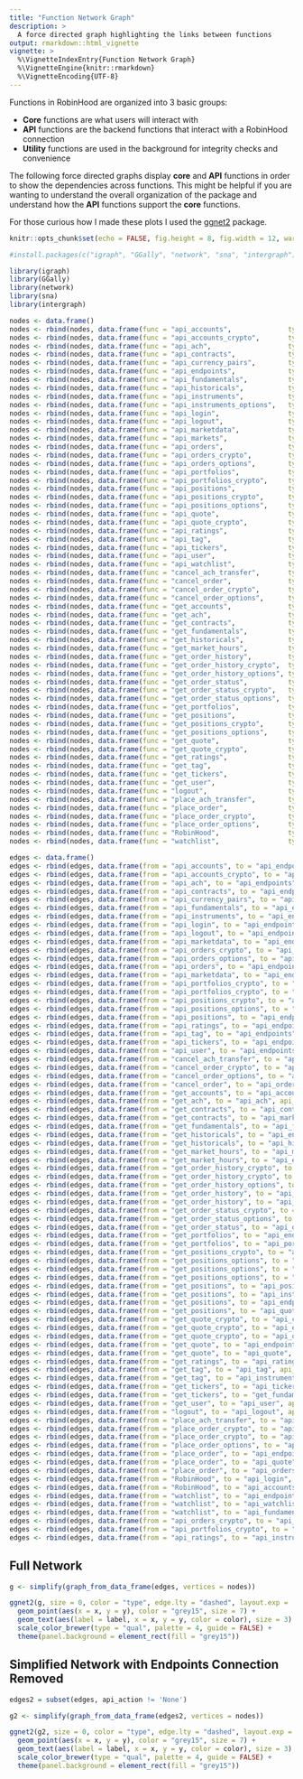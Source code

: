 ```yaml
---
title: "Function Network Graph"
description: >
  A force directed graph highlighting the links between functions
output: rmarkdown::html_vignette
vignette: >
  %\VignetteIndexEntry{Function Network Graph}
  %\VignetteEngine{knitr::rmarkdown}
  %\VignetteEncoding{UTF-8}
---
```


Functions in RobinHood are organized into 3 basic groups:

  - **Core** functions are what users will interact with
  - **API** functions are the backend functions that interact with a RobinHood connection
  - **Utility** functions are used in the background for integrity checks and convenience

The following force directed graphs display **core** and **API** functions in order to show the dependencies across functions. This might be helpful if you are wanting to understand the overall organization of the package and understand how the **API** functions support the **core** functions.

For those curious how I made these plots I used the [ggnet2](https://briatte.github.io/ggnet/) package.

```r
knitr::opts_chunk$set(echo = FALSE, fig.height = 8, fig.width = 12, warnings = FALSE, message = FALSE, comment = NA)
```


```r

#install.packages(c("igraph", "GGally", "network", "sna", "intergraph"))

library(igraph)
library(GGally)
library(network)
library(sna)
library(intergraph)

nodes <- data.frame()
nodes <- rbind(nodes, data.frame(func = "api_accounts",              type = "API",     category = ""))
nodes <- rbind(nodes, data.frame(func = "api_accounts_crypto",       type = "API",     category = ""))
nodes <- rbind(nodes, data.frame(func = "api_ach",                   type = "API",     category = ""))
nodes <- rbind(nodes, data.frame(func = "api_contracts",             type = "API",     category = ""))
nodes <- rbind(nodes, data.frame(func = "api_currency_pairs",        type = "API",     category = ""))
nodes <- rbind(nodes, data.frame(func = "api_endpoints",             type = "API",     category = ""))
nodes <- rbind(nodes, data.frame(func = "api_fundamentals",          type = "API",     category = ""))
nodes <- rbind(nodes, data.frame(func = "api_historicals",           type = "API",     category = ""))
nodes <- rbind(nodes, data.frame(func = "api_instruments",           type = "API",     category = ""))
nodes <- rbind(nodes, data.frame(func = "api_instruments_options",   type = "API",     category = ""))
nodes <- rbind(nodes, data.frame(func = "api_login",                 type = "API",     category = ""))
nodes <- rbind(nodes, data.frame(func = "api_logout",                type = "API",     category = ""))
nodes <- rbind(nodes, data.frame(func = "api_marketdata",            type = "API",     category = ""))
nodes <- rbind(nodes, data.frame(func = "api_markets",               type = "API",     category = ""))
nodes <- rbind(nodes, data.frame(func = "api_orders",                type = "API",     category = ""))
nodes <- rbind(nodes, data.frame(func = "api_orders_crypto",         type = "API",     category = ""))
nodes <- rbind(nodes, data.frame(func = "api_orders_options",        type = "API",     category = ""))
nodes <- rbind(nodes, data.frame(func = "api_portfolios",            type = "API",     category = ""))
nodes <- rbind(nodes, data.frame(func = "api_portfolios_crypto",     type = "API",     category = ""))
nodes <- rbind(nodes, data.frame(func = "api_positions",             type = "API",     category = ""))
nodes <- rbind(nodes, data.frame(func = "api_positions_crypto",      type = "API",     category = ""))
nodes <- rbind(nodes, data.frame(func = "api_positions_options",     type = "API",     category = ""))
nodes <- rbind(nodes, data.frame(func = "api_quote",                 type = "API",     category = ""))
nodes <- rbind(nodes, data.frame(func = "api_quote_crypto",          type = "API",     category = ""))
nodes <- rbind(nodes, data.frame(func = "api_ratings",               type = "API",     category = ""))
nodes <- rbind(nodes, data.frame(func = "api_tag",                   type = "API",     category = ""))
nodes <- rbind(nodes, data.frame(func = "api_tickers",               type = "API",     category = ""))
nodes <- rbind(nodes, data.frame(func = "api_user",                  type = "API",     category = ""))
nodes <- rbind(nodes, data.frame(func = "api_watchlist",             type = "API",     category = ""))
nodes <- rbind(nodes, data.frame(func = "cancel_ach_transfer",       type = "Core",    category = ""))
nodes <- rbind(nodes, data.frame(func = "cancel_order",              type = "Core",    category = ""))
nodes <- rbind(nodes, data.frame(func = "cancel_order_crypto",       type = "Core",    category = ""))
nodes <- rbind(nodes, data.frame(func = "cancel_order_options",      type = "Core",    category = ""))
nodes <- rbind(nodes, data.frame(func = "get_accounts",              type = "Core",    category = ""))
nodes <- rbind(nodes, data.frame(func = "get_ach",                   type = "Core",    category = ""))
nodes <- rbind(nodes, data.frame(func = "get_contracts",             type = "Core",    category = ""))
nodes <- rbind(nodes, data.frame(func = "get_fundamentals",          type = "Core",    category = ""))
nodes <- rbind(nodes, data.frame(func = "get_historicals",           type = "Core",    category = ""))
nodes <- rbind(nodes, data.frame(func = "get_market_hours",          type = "Core",    category = ""))
nodes <- rbind(nodes, data.frame(func = "get_order_history",         type = "Core",    category = ""))
nodes <- rbind(nodes, data.frame(func = "get_order_history_crypto",  type = "Core",    category = ""))
nodes <- rbind(nodes, data.frame(func = "get_order_history_options", type = "Core",    category = ""))
nodes <- rbind(nodes, data.frame(func = "get_order_status",          type = "Core",    category = ""))
nodes <- rbind(nodes, data.frame(func = "get_order_status_crypto",   type = "Core",    category = ""))
nodes <- rbind(nodes, data.frame(func = "get_order_status_options",  type = "Core",    category = ""))
nodes <- rbind(nodes, data.frame(func = "get_portfolios",            type = "Core",    category = ""))
nodes <- rbind(nodes, data.frame(func = "get_positions",             type = "Core",    category = ""))
nodes <- rbind(nodes, data.frame(func = "get_positions_crypto",      type = "Core",    category = ""))
nodes <- rbind(nodes, data.frame(func = "get_positions_options",     type = "Core",    category = ""))
nodes <- rbind(nodes, data.frame(func = "get_quote",                 type = "Core",    category = ""))
nodes <- rbind(nodes, data.frame(func = "get_quote_crypto",          type = "Core",    category = ""))
nodes <- rbind(nodes, data.frame(func = "get_ratings",               type = "Core",    category = ""))
nodes <- rbind(nodes, data.frame(func = "get_tag",                   type = "Core",    category = ""))
nodes <- rbind(nodes, data.frame(func = "get_tickers",               type = "Core",    category = ""))
nodes <- rbind(nodes, data.frame(func = "get_user",                  type = "Core",    category = ""))
nodes <- rbind(nodes, data.frame(func = "logout",                    type = "Core",    category = ""))
nodes <- rbind(nodes, data.frame(func = "place_ach_transfer",        type = "Core",    category = ""))
nodes <- rbind(nodes, data.frame(func = "place_order",               type = "Core",    category = ""))
nodes <- rbind(nodes, data.frame(func = "place_order_crypto",        type = "Core",    category = ""))
nodes <- rbind(nodes, data.frame(func = "place_order_options",       type = "Core",    category = ""))
nodes <- rbind(nodes, data.frame(func = "RobinHood",                 type = "Core",    category = ""))
nodes <- rbind(nodes, data.frame(func = "watchlist",                 type = "Core",    category = ""))

edges <- data.frame()
edges <- rbind(edges, data.frame(from = "api_accounts", to = "api_endpoints", api_action = "None"))
edges <- rbind(edges, data.frame(from = "api_accounts_crypto", to = "api_endpoints", api_action = "None"))
edges <- rbind(edges, data.frame(from = "api_ach", to = "api_endpoints", api_action = "None"))
edges <- rbind(edges, data.frame(from = "api_contracts", to = "api_endpoints", api_action = "None"))
edges <- rbind(edges, data.frame(from = "api_currency_pairs", to = "api_endpoints", api_action = "None"))
edges <- rbind(edges, data.frame(from = "api_fundamentals", to = "api_endpoints", api_action = "None"))
edges <- rbind(edges, data.frame(from = "api_instruments", to = "api_endpoints", api_action = "None"))
edges <- rbind(edges, data.frame(from = "api_login", to = "api_endpoints", api_action = "None"))
edges <- rbind(edges, data.frame(from = "api_logout", to = "api_endpoints", api_action = "None"))
edges <- rbind(edges, data.frame(from = "api_marketdata", to = "api_endpoints", api_action = "None"))
edges <- rbind(edges, data.frame(from = "api_orders_crypto", to = "api_endpoints", api_action = "None"))
edges <- rbind(edges, data.frame(from = "api_orders_options", to = "api_endpoints", api_action = "None"))
edges <- rbind(edges, data.frame(from = "api_orders", to = "api_endpoints", api_action = "None"))
edges <- rbind(edges, data.frame(from = "api_marketdata", to = "api_endpoints", api_action = "None"))
edges <- rbind(edges, data.frame(from = "api_portfolios_crypto", to = "api_endpoints", api_action = "None"))
edges <- rbind(edges, data.frame(from = "api_portfolios_crypto", to = "api_accounts_crypto", api_action = "None"))
edges <- rbind(edges, data.frame(from = "api_positions_crypto", to = "api_endpoints", api_action = "None"))
edges <- rbind(edges, data.frame(from = "api_positions_options", to = "api_endpoints", api_action = "None"))
edges <- rbind(edges, data.frame(from = "api_positions", to = "api_endpoints", api_action = "None"))
edges <- rbind(edges, data.frame(from = "api_ratings", to = "api_endpoints", api_action = "None"))
edges <- rbind(edges, data.frame(from = "api_tag", to = "api_endpoints", api_action = "None"))
edges <- rbind(edges, data.frame(from = "api_tickers", to = "api_endpoints", api_action = "None"))
edges <- rbind(edges, data.frame(from = "api_user", to = "api_endpoints", api_action = "None"))
edges <- rbind(edges, data.frame(from = "cancel_ach_transfer", to = "api_ach", api_action = "PUT"))
edges <- rbind(edges, data.frame(from = "cancel_order_crypto", to = "api_orders_crypto", api_action = "PUT"))
edges <- rbind(edges, data.frame(from = "cancel_order_options", to = "api_orders_options", api_action = "PUT"))
edges <- rbind(edges, data.frame(from = "cancel_order", to = "api_orders", api_action = "PUT"))
edges <- rbind(edges, data.frame(from = "get_accounts", to = "api_accounts", api_action = "GET"))
edges <- rbind(edges, data.frame(from = "get_ach", to = "api_ach", api_action = "GET"))
edges <- rbind(edges, data.frame(from = "get_contracts", to = "api_contracts", api_action = "GET"))
edges <- rbind(edges, data.frame(from = "get_contracts", to = "api_marketdata", api_action = "GET"))
edges <- rbind(edges, data.frame(from = "get_fundamentals", to = "api_fundamentals", api_action = "GET"))
edges <- rbind(edges, data.frame(from = "get_historicals", to = "api_endpoints", api_action = "None"))
edges <- rbind(edges, data.frame(from = "get_historicals", to = "api_historicals", api_action = "GET"))
edges <- rbind(edges, data.frame(from = "get_market_hours", to = "api_markets", api_action = "GET"))
edges <- rbind(edges, data.frame(from = "get_market_hours", to = "api_endpoints", api_action = "None"))
edges <- rbind(edges, data.frame(from = "get_order_history_crypto", to = "api_orders_crypto", api_action = "GET"))
edges <- rbind(edges, data.frame(from = "get_order_history_crypto", to = "api_currency_pairs", api_action = "GET"))
edges <- rbind(edges, data.frame(from = "get_order_history_options", to = "api_orders_options", api_action = "GET"))
edges <- rbind(edges, data.frame(from = "get_order_history", to = "api_orders", api_action = "GET"))
edges <- rbind(edges, data.frame(from = "get_order_history", to = "api_instruments", api_action = "GET"))
edges <- rbind(edges, data.frame(from = "get_order_status_crypto", to = "api_orders_crypto", api_action = "GET"))
edges <- rbind(edges, data.frame(from = "get_order_status_options", to = "api_orders", api_action = "GET"))
edges <- rbind(edges, data.frame(from = "get_order_status", to = "api_orders", api_action = "GET"))
edges <- rbind(edges, data.frame(from = "get_portfolios", to = "api_endpoints", api_action = "None"))
edges <- rbind(edges, data.frame(from = "get_portfolios", to = "api_portfolios", api_action = "GET"))
edges <- rbind(edges, data.frame(from = "get_positions_crypto", to = "api_positions_crypto", api_action = "GET"))
edges <- rbind(edges, data.frame(from = "get_positions_options", to = "api_positions_options", api_action = "GET"))
edges <- rbind(edges, data.frame(from = "get_positions_options", to = "api_instruments_options", api_action = "GET"))
edges <- rbind(edges, data.frame(from = "get_positions_options", to = "api_marketdata", api_action = "GET"))
edges <- rbind(edges, data.frame(from = "get_positions", to = "api_positions", api_action = "GET"))
edges <- rbind(edges, data.frame(from = "get_positions", to = "api_instruments", api_action = "GET"))
edges <- rbind(edges, data.frame(from = "get_positions", to = "api_endpoints", api_action = "None"))
edges <- rbind(edges, data.frame(from = "get_positions", to = "api_quote", api_action = "GET"))
edges <- rbind(edges, data.frame(from = "get_quote_crypto", to = "api_currency_pairs", api_action = "GET"))
edges <- rbind(edges, data.frame(from = "get_quote_crypto", to = "api_endpoints", api_action = "None"))
edges <- rbind(edges, data.frame(from = "get_quote_crypto", to = "api_quote_crypto", api_action = "GET"))
edges <- rbind(edges, data.frame(from = "get_quote", to = "api_endpoints", api_action = "None"))
edges <- rbind(edges, data.frame(from = "get_quote", to = "api_quote", api_action = "GET"))
edges <- rbind(edges, data.frame(from = "get_ratings", to = "api_ratings", api_action = "GET"))
edges <- rbind(edges, data.frame(from = "get_tag", to = "api_tag", api_action = "GET"))
edges <- rbind(edges, data.frame(from = "get_tag", to = "api_instruments", api_action = "GET"))
edges <- rbind(edges, data.frame(from = "get_tickers", to = "api_tickers", api_action = "GET"))
edges <- rbind(edges, data.frame(from = "get_tickers", to = "get_fundamentals", api_action = "GET"))
edges <- rbind(edges, data.frame(from = "get_user", to = "api_user", api_action = "GET"))
edges <- rbind(edges, data.frame(from = "logout", to = "api_logout", api_action = "POST"))
edges <- rbind(edges, data.frame(from = "place_ach_transfer", to = "api_ach", api_action = "POST"))
edges <- rbind(edges, data.frame(from = "place_order_crypto", to = "api_currency_pairs", api_action = "GET"))
edges <- rbind(edges, data.frame(from = "place_order_crypto", to = "api_orders_crypto", api_action = "POST"))
edges <- rbind(edges, data.frame(from = "place_order_options", to = "api_orders_options", api_action = "POST"))
edges <- rbind(edges, data.frame(from = "place_order", to = "api_endpoints", api_action = "None"))
edges <- rbind(edges, data.frame(from = "place_order", to = "api_quote", api_action = "GET"))
edges <- rbind(edges, data.frame(from = "place_order", to = "api_orders", api_action = "POST"))
edges <- rbind(edges, data.frame(from = "RobinHood", to = "api_login", api_action = "POST"))
edges <- rbind(edges, data.frame(from = "RobinHood", to = "api_accounts", api_action = "GET"))
edges <- rbind(edges, data.frame(from = "watchlist", to = "api_endpoints", api_action = "None"))
edges <- rbind(edges, data.frame(from = "watchlist", to = "api_watchlist", api_action = "GET"))
edges <- rbind(edges, data.frame(from = "watchlist", to = "api_fundamentals", api_action = "Mixed"))
edges <- rbind(edges, data.frame(from = "api_orders_crypto", to = "api_accounts_crypto", api_action = "GET"))
edges <- rbind(edges, data.frame(from = "api_portfolios_crypto", to = "api_accounts_crypto", api_action = "GET"))
edges <- rbind(edges, data.frame(from = "api_ratings", to = "api_instruments", api_action = "GET"))

```

## Full Network

```r

g <- simplify(graph_from_data_frame(edges, vertices = nodes))

ggnet2(g, size = 0, color = "type", edge.lty = "dashed", layout.exp = .15) +
  geom_point(aes(x = x, y = y), color = "grey15", size = 7) +
  geom_text(aes(label = label, x = x, y = y, color = color), size = 3) +
  scale_color_brewer(type = "qual", palette = 4, guide = FALSE) +
  theme(panel.background = element_rect(fill = "grey15"))


```

## Simplified Network with Endpoints Connection Removed

```r

edges2 = subset(edges, api_action != 'None')

g2 <- simplify(graph_from_data_frame(edges2, vertices = nodes))

ggnet2(g2, size = 0, color = "type", edge.lty = "dashed", layout.exp = .15) +
  geom_point(aes(x = x, y = y), color = "grey15", size = 7) +
  geom_text(aes(label = label, x = x, y = y, color = color), size = 3) +
  scale_color_brewer(type = "qual", palette = 4, guide = FALSE) +
  theme(panel.background = element_rect(fill = "grey15"))



```
